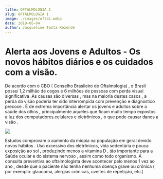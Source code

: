 ```yaml
---
title: OFTALMOLOGIA I
slug: OFTALMOLOGIA I
image: ./images/ofta1.webp
date: 2019-06-04
author: Jacqueline Tosta Rezende
---
```


# Alerta aos Jovens e Adultos - Os novos hábitos diários e os cuidados com a visão.

De acordo com o CBO ( Conselho Brasileiro de Oftalmologia) , o Brasil possui 1,2 milhão de cegos e 6 milhões de pessoas com perda visual significativa .As causas são diversas , mas na maioria destes casos , a perda da visão poderia ter sido interrompida com prevenção e diagnóstico precoce .
É de extrema importância alertar os jovens  e adultos sobre a saúde dos olhos , principalmente aqueles que ficam muito tempo expostos à luz dos computadores.celulares e eletrônicos , o que pode causar danos a visão . <br />

<div className="post-image">

![](./images/ofta2.jpg)

</div>

Estudos comprovam o aumento da miopia na população em geral devido novos hábitos . Uso excessivo dos eletrônicos, vida sedentária e pouca exposição ao sol , produzindo menos a vitamina D , tão importante para a Saúde ocular e do sistema nervoso , assim como todo organismo.
A consulta preventiva ao oftalmologista deve acontecer pelo menos 1 vez ao ano , desde que o paciente não tenha nenhuma doença grave ou crônica ( por exemplo: glaucoma, alergias crônicas, uveítes de repetição, etc.)
